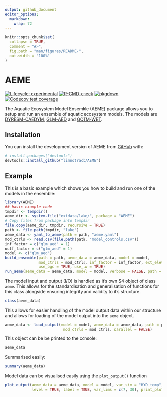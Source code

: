 ```yaml
---
output: github_document
editor_options: 
  markdown: 
    wrap: 72
---
```


<!-- README.md is generated from README.Rmd. Please edit that file -->

```r
knitr::opts_chunk$set(
  collapse = TRUE,
  comment = "#>",
  fig.path = "man/figures/README-",
  out.width = "100%"
)
```

# AEME

<!-- badges: start -->

[![Lifecycle:
experimental](https://img.shields.io/badge/lifecycle-experimental-orange.svg)](https://lifecycle.r-lib.org/articles/stages.html#experimental)
[![R-CMD-check](https://github.com/limnotrack/AEME/actions/workflows/R-CMD-check.yaml/badge.svg)](https://github.com/limnotrack/AEME/actions/workflows/R-CMD-check.yaml)
[![pkgdown](https://github.com/limnotrack/AEME/actions/workflows/pkgdown.yaml/badge.svg)](https://github.com/limnotrack/AEME/actions/workflows/pkgdown.yaml)
[![Codecov test
coverage](https://codecov.io/gh/limnotrack/AEME/branch/main/graph/badge.svg)](https://app.codecov.io/gh/limnotrack/AEME?branch=main)

<!-- badges: end -->

The Aquatic Ecosystem Model Ensemble (AEME) package allows you to setup
and run an ensemble of aquatic ecosystem models. The models are
[DYRESM-CAEDYM](), [GLM-AED]() and [GOTM-WET]().

## Installation

You can install the development version of AEME from
[GitHub](https://github.com/) with:

``` r
# install.packages("devtools")
devtools::install_github("limnotrack/AEME")
```

## Example

This is a basic example which shows you how to build and run one of the
models in the ensemble:

```r
library(AEME)
## basic example code
tmpdir <- tempdir()
aeme_dir <- system.file("extdata/lake/", package = "AEME")
# Copy files from package into tempdir
file.copy(aeme_dir, tmpdir, recursive = TRUE)
path <- file.path(tmpdir, "lake")
aeme_data <- yaml_to_aeme(path = path, "aeme.yaml")
mod_ctrls <- read.csv(file.path(path, "model_controls.csv"))
inf_factor = c("glm_aed" = 1)
outf_factor = c("glm_aed" = 1)
model <- c("glm_aed")
build_ensemble(path = path, aeme_data = aeme_data, model = model,
               mod_ctrls = mod_ctrls, inf_factor = inf_factor, ext_elev = 5,
               use_bgc = TRUE, use_lw = TRUE)
run_aeme(aeme_data = aeme_data, model = model, verbose = FALSE, path = path)
```

The model input and output (I/O) is handled as it's own S4 object of
class `aeme`. This allows for the standardisation and generalisation of
functions for this class alongside ensuring integrity and validity to
it's structure.

```r
class(aeme_data)
```

This allows for easier handling of the model output data within our
structure and allows for loading of the model output into the `aeme`
object.

```r
aeme_data <- load_output(model = model, aeme_data = aeme_data, path = path,
                          mod_ctrls = mod_ctrls, parallel = FALSE)

```

This object can be be printed to the console:

```r
aeme_data
```

Summarised easily:

```r
summary(aeme_data)
```

Model data can be visualised easily using the `plot_output()` function

```r
plot_output(aeme_data = aeme_data, model = model, var_sim = "HYD_temp", 
            level = TRUE, label = TRUE, var_lims = c(7, 30), print_plots = FALSE)
```
